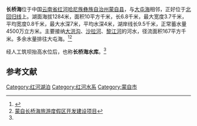 {{Infobox_lake
 |湖泊名稱 =长桥海
 |湖泊照片 =
 |湖泊照片標題 =
 |測深圖 =
 |測深圖標題 =
 |湖泊所在地 =[[云南省|云南省]][[红河哈尼族彝族自治州|红河哈尼族彝族自治州]][[蒙自县|蒙自县]]
 |座標 = 
 |湖泊類別 =[[淡水湖|淡水湖]]
 |流入 =[[大洪沟|大洪沟]]、[[沙拉河|沙拉河]]、[[黎江河|黎江河]]
 |流出 =
 |集水區面積 =167平方千米
 |集水區國家 =
 |湖泊長度 =
 |湖泊闊度 =3.7千米
 |湖泊面積 =10平方千米
 |平均深度 =4米
 |最深深度 =7米
 |水體體積 =4500万立方米
 |湖水停留時間 =
 |湖岸線長度 =9.5千米
 |海拔高度 =1283.50米
 |湖中島嶼 =
 |湖邊城鎮 =
}}
'''长桥海'''位于中国[[云南省|云南省]][[红河哈尼族彝族自治州|红河哈尼族彝族自治州]][[蒙自县|蒙自县]]，与[[大屯海|大屯海]]相邻，正好位于[[北回归线|北回归线]]上。湖面海拔1284米，面积10平方千米，长6.8千米，最大宽度3.7千米，平均宽度0.8千米，最大水深7米，平均水深4米，湖岸线长9.5千米，正常蓄水量4500万立方米。主要接纳[[大洪沟|大洪沟]]、[[沙拉河|沙拉河]]、[[黎江河|黎江河]]的河水，径流面积167平方千米。多余水量排往大屯海。<ref>{{Cite web |url=http://amuseum.cdstm.cn/AMuseum/dongwu/page/info_detail_151.html |title=长桥海 |access-date=2010-10-01 |archive-date=2013-05-11 |archive-url=https://web.archive.org/web/20130511130722/http://amuseum.cdstm.cn/AMuseum/dongwu/page/info_detail_151.html |dead-url=no }}</ref><ref name="长桥海旅游度假区">[http://xcsjk.yn.gov.cn/whjs/readinfo.aspx?ARTICLEID=1c8c4be5-64e2-4c99-8aa1-8414355bca89 蒙自长桥海旅游度假区开发建设项目]{{dead link|date=2018年5月 |bot=InternetArchiveBot |fix-attempted=yes }}</ref>

经人工筑坝抬高水位后，也称'''长桥海水库'''。<ref name="长桥海旅游度假区"/>

==参考文献==
{{reflist}}

{{coord|23|26||N|103|22||E|display=title|scale:100000}}
{{Lakes in Yunnan-Guizhou Plateau}}
{{云南地理|水体}}

{{DEFAULTSORT:C}}
[[Category:红河湖泊|Category:红河湖泊]]
[[Category:红河水系|Category:红河水系]]
[[Category:蒙自市|Category:蒙自市]]